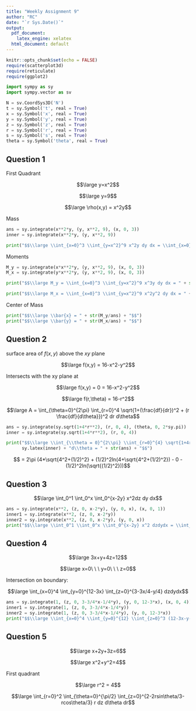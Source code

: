 ```yaml
---
title: "Weekly Assignment 9"
author: "RC"
date: "`r Sys.Date()`"
output: 
  pdf_document: 
    latex_engine: xelatex
  html_document: default
---
```


```r
knitr::opts_chunk$set(echo = FALSE)
require(scatterplot3d)
require(reticulate)
require(ggplot2)
```

```python
import sympy as sy
import sympy.vector as sv

N = sv.CoordSys3D('N')
t = sy.Symbol('t', real = True)
x = sy.Symbol('x', real = True)
y = sy.Symbol('y', real = True)
z = sy.Symbol('z', real = True)
r = sy.Symbol('r', real = True)
s = sy.Symbol('s', real = True)
theta = sy.Symbol('theta', real = True)
```

## Question 1

First Quadrant

$$\large y=x^2$$ 

$$\large y=9$$

$$\large \rho(x,y) = x^2y$$

Mass

```python
ans = sy.integrate(x**2*y, (y, x**2, 9), (x, 0, 3))
inner = sy.integrate(x**2*y, (y, x**2, 9))

print("$$\\large \\int_{x=0}^3 \\int_{y=x^2}^9 x^2y dy dx = \\int_{x=0}^3 " + sy.latex(inner) + " dx = " + str(ans) + "$$")
```

Moments

```python
M_y = sy.integrate(x*x**2*y, (y, x**2, 9), (x, 0, 3))
M_x = sy.integrate(y*x**2*y, (y, x**2, 9), (x, 0, 3))

print("$$\\large M_y = \\int_{x=0}^3 \\int_{y=x^2}^9 x^3y dy dx = " + str(M_y) + "$$")

print("$$\\large M_x = \\int_{x=0}^3 \\int_{y=x^2}^9 x^2y^2 dy dx = " + str(M_x) + "$$")
```

Center of Mass

```python
print("$$\\large \\bar{x} = " + str(M_y/ans) + "$$")
print("$$\\large \\bar{y} = " + str(M_x/ans) + "$$")
```

## Question 2

surface area of $f(x,y)$ above the $xy$ plane

$$\large f(x,y) = 16-x^2-y^2$$

Intersects with the xy plane at

$$\large f(x,y) = 0 = 16-x^2-y^2$$

$$\large f(r,\theta) = 16-r^2$$

$$\large A = \int_{\theta=0}^{2\pi} \int_{r=0}^4 \sqrt{1+(\frac{df}{dr})^2 + (r \frac{df}{d\theta}})^2 dr d\theta$$


```python
ans = sy.integrate(sy.sqrt(1+4*r**2), (r, 0, 4), (theta, 0, 2*sy.pi))
inner = sy.integrate(sy.sqrt(1+4*r**2), (r, 0, 4))

print("$$\\large \\int_{\\theta = 0}^{2\\pi} \\int_{r=0}^{4} \sqrt{1+4r^2} dr d\\theta = \\int_{\\theta=0}^{2\\pi} " +
      sy.latex(inner) + "d\\theta = " + str(ans) + "$$")
```

$$ = 2\pi (4*\sqrt{4^2+(1/2)^2} + (1/2)^2ln(4+\sqrt{4^2+(1/2)^2}) - 0 - (1/2)^2ln(\sqrt{(1/2)^2}))$$


## Question 3

$$\large \int_0^1 \int_0^x \int_0^{x-2y} x^2dz dy dx$$

```python
ans = sy.integrate(x**2, (z, 0, x-2*y), (y, 0, x), (x, 0, 1))
inner1 = sy.integrate(x**2, (z, 0, x-2*y))
inner2 = sy.integrate(x**2, (z, 0, x-2*y), (y, 0, x))
print("$$\\large \\int_0^1 \\int_0^x \\int_0^{x-2y} x^2 dzdydx = \\int_0^1 \\int_0^x " + sy.latex(inner1) + "dydx = \\int_0^1 " + sy.latex(inner2) + "dx = " + sy.latex(ans) + "$$")
```

## Question 4

$$\large 3x+y+4z=12$$

$$\large x=0\ \ \ y=0\ \ \ z=0$$

Intersection on boundary:

$$\large \int_{x=0}^4 \int_{y=0}^{12-3x} \int_{z=0}^{3-3x/4-y/4} dzdydx$$  

```python
ans = sy.integrate(1, (z, 0, 3-3/4*x-1/4*y), (y, 0, 12-3*x), (x, 0, 4))
inner1 = sy.integrate(1, (z, 0, 3-3/4*x-1/4*y))
inner2 = sy.integrate(1, (z, 0, 3-3/4*x-1/4*y), (y, 0, 12-3*x))
print("$$\\large \\int_{x=0}^4 \\int_{y=0}^{12} \\int_{z=0}^3 (12-3x-y-4z) dzdydx = \\int_{x=0}^4 \\int_{y=0}^{12} " + sy.latex(inner1) + "dydx = \\int_{x=0}^4 " + sy.latex(inner2) + "dx = " + sy.latex(ans) + "$$")
```

## Question 5

$$\large x+2y+3z=6$$

$$\large x^2+y^2=4$$

First quadrant

$$\large r^2 = 4$$

$$\large \int_{r=0}^2 \int_{\theta=0}^{\pi/2} \int_{z=0}^{2-2rsin\theta/3-rcos\theta/3} r dz d\theta dr$$

